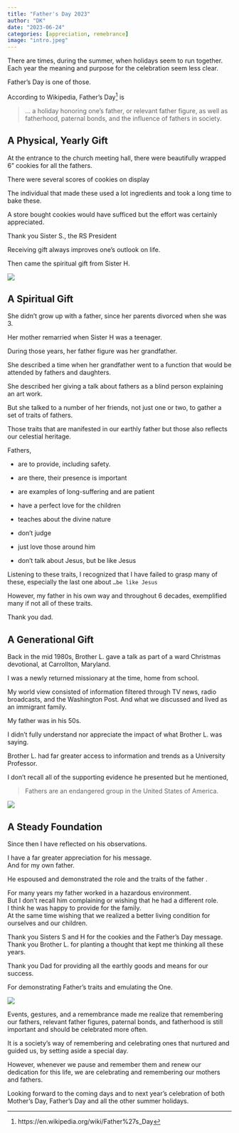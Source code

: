 ---
title: "Father's Day 2023"
author: "DK"
date: "2023-06-24"
categories: [appreciation, remebrance]
image: "intro.jpeg"
---

There are times, during the summer, when holidays seem to run together.\
Each year the meaning and purpose for the celebration seem less clear.

Father's Day is one of those.

According to Wikipedia, Father's Day[^1] is

[^1]: https://en.wikipedia.org/wiki/Father%27s_Day

> ... a holiday honoring one's father, or relevant father figure, as well as fatherhood, paternal bonds, and the influence of fathers in society.

## A Physical, Yearly Gift

At the entrance to the church meeting hall, there were beautifully wrapped 6" cookies for all the fathers.

There were several scores of cookies on display

The individual that made these used a lot ingredients and took a long time to bake these.

A store bought cookies would have sufficed but the effort was certainly appreciated.

Thank you Sister S., the RS President

Receiving gift always improves one's outlook on life.

Then came the spiritual gift from Sister H.

![](main.jpeg)

## A Spiritual Gift

She didn't grow up with a father, since her parents divorced when she was 3.

Her mother remarried when Sister H was a teenager.

During those years, her father figure was her grandfather.

She described a time when her grandfather went to a function that would be attended by fathers and daughters.

She described her giving a talk about fathers as a blind person explaining an art work.

But she talked to a number of her friends, not just one or two, to gather a set of traits of fathers.

Those traits that are manifested in our earthly father but those also reflects our celestial heritage.

Fathers,

-   are to provide, including safety.

-   are there, their presence is important

-   are examples of long-suffering and are patient

-   have a perfect love for the children

-   teaches about the divine nature

-   don't judge

-   just love those around him

-   don't talk about Jesus, but be like Jesus

Listening to these traits, I recognized that I have failed to grasp many of these, especially the last one about `…be like Jesus`

However, my father in his own way and throughout 6 decades, exemplified many if not all of these traits.

Thank you dad.

## A Generational Gift

Back in the mid 1980s, Brother L. gave a talk as part of a ward Christmas devotional, at Carrollton, Maryland.

I was a newly returned missionary at the time, home from school.

My world view consisted of information filtered through TV news, radio broadcasts, and the Washington Post. And what we discussed and lived as an immigrant family.

My father was in his 50s.

I didn't fully understand nor appreciate the impact of what Brother L. was saying.

Brother L. had far greater access to information and trends as a University Professor.

I don't recall all of the supporting evidence he presented but he mentioned,

> Fathers are an endangered group in the United States of America.

![](dad.jpeg)

## A Steady Foundation

Since then I have reflected on his observations.

I have a far greater appreciation for his message.\
And for my own father.

He espoused and demonstrated the role and the traits of the father .

For many years my father worked in a hazardous environment.\
But I don't recall him complaining or wishing that he had a different role.\
I think he was happy to provide for the family.\
At the same time wishing that we realized a better living condition for ourselves and our children.

Thank you Sisters S and H for the cookies and the Father's Day message.\
Thank you Brother L. for planting a thought that kept me thinking all these years.

Thank you Dad for providing all the earthly goods and means for our success.

For demonstrating Father's traits and emulating the One.

![](mom.JPG)

Events, gestures, and a remembrance made me realize that remembering our fathers, relevant father figures, paternal bonds, and fatherhood is still important and should be celebrated more often.

It is a society's way of remembering and celebrating ones that nurtured and guided us, by setting aside a special day.

However, whenever we pause and remember them and renew our dedication for this life, we are celebrating and remembering our mothers and fathers.

Looking forward to the coming days and to next year's celebration of both Mother's Day, Father's Day and all the other summer holidays.
